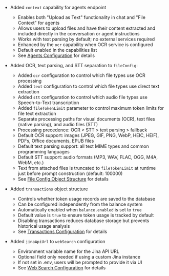 - Added `context` capability for agents endpoint
  - Enables both "Upload as Text" functionality in chat and "File Context" for agents
  - Allows users to upload files and have their content extracted and included directly in the conversation or agent instructions
  - Works with text parsing by default; no external services required
  - Enhanced by the `ocr` capability when OCR service is configured
  - Default enabled in the capabilities list
  - See [Agents Configuration](/docs/configuration/librechat_yaml/object_structure/agents#capabilities) for details

- Added OCR, text parsing, and STT separation to `fileConfig`:
  - Added `ocr` configuration to control which file types use OCR processing
  - Added `text` configuration to control which file types use direct text extraction
  - Added `stt` configuration to control which audio file types use Speech-to-Text transcription
  - Added `fileTokenLimit` parameter to control maximum token limits for file text extraction
  - Separate processing paths for visual documents (OCR), text files (native parsing), and audio files (STT)
  - Processing precedence: OCR > STT > text parsing > fallback
  - Default OCR support: images (JPEG, GIF, PNG, WebP, HEIC, HEIF), PDFs, Office documents, EPUB files
  - Default text parsing support: all text MIME types and common programming languages
  - Default STT support: audio formats (MP3, WAV, FLAC, OGG, M4A, WebM, etc.)
  - Text from attached files is truncated to `fileTokenLimit` at runtime just before prompt construction (default: 100000)
  - See [File Config Object Structure](/docs/configuration/librechat_yaml/object_structure/file_config) for details

- Added `transactions` object structure
  - Controls whether token usage records are saved to the database
  - Can be configured independently from the balance system
  - Automatically enabled when `balance.enabled` is set to `true`
  - Default value is `true` to ensure token usage is tracked by default
  - Disabling transactions reduces database storage but prevents historical usage analysis
  - See [Transactions Configuration](/docs/configuration/librechat_yaml/object_structure/transactions) for details

- Added `jinaApiUrl` to `webSearch` configuration
  - Environment variable name for the Jina API URL
  - Optional field only needed if using a custom Jina instance
  - If not set in .env, users will be prompted to provide it via UI
  - See [Web Search Configuration](/docs/configuration/librechat_yaml/object_structure/web_search#jinaapiurl) for details

